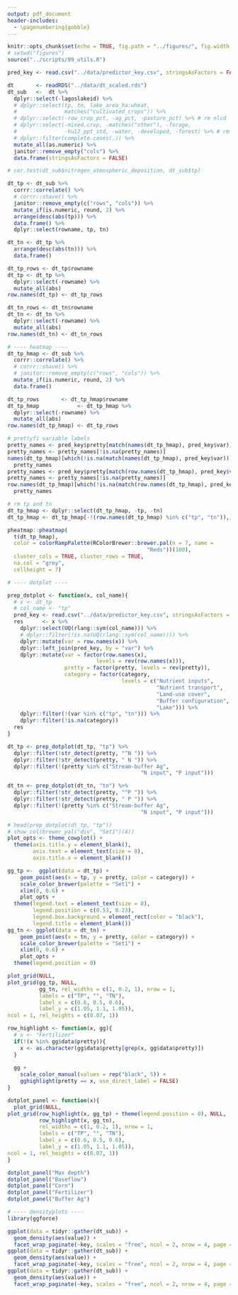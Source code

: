 ```yaml
---
output: pdf_document
header-includes: 
  - \pagenumbering{gobble}
---
```


```r
knitr::opts_chunk$set(echo = TRUE, fig.path = "../figures/", fig.width = 6.5, fig.height = 4.5)
# setwd("figures")
source("../scripts/99_utils.R")
```

```r
pred_key <- read.csv("../data/predictor_key.csv", stringsAsFactors = FALSE)

dt       <- readRDS("../data/dt_scaled.rds")
dt_sub   <-  dt %>% 
  dplyr::select(-lagoslakeid) %>%
  # dplyr::select(tp, tn, lake_area_ha:wheat, 
  #               matches("cultivated_crops")) %>%
  # dplyr::select(-row_crop_pct, -ag_pct, -pasture_pct) %>% # rm nlcd
  # dplyr::select(-mixed.crop, -matches("other"), -forage, 
  #               -hu12_ppt_std, -water, -developed, -forest) %>% # rm junk
  # dplyr::filter(complete.cases(.)) %>%
  mutate_all(as.numeric) %>%
  janitor::remove_empty("cols") %>%
  data.frame(stringsAsFactors = FALSE)

# cor.test(dt_sub$nitrogen_atmospheric_deposition, dt_sub$tp)

dt_tp <- dt_sub %>%
  corrr::correlate() %>%
  # corrr::shave() %>%
  janitor::remove_empty(c("rows", "cols")) %>%
  mutate_if(is.numeric, round, 2) %>%
  arrange(desc(abs(tp))) %>%
  data.frame() %>%
  dplyr::select(rowname, tp, tn)

dt_tn <- dt_tp %>% 
  arrange(desc(abs(tn))) %>% 
  data.frame()

dt_tp_rows <- dt_tp$rowname
dt_tp <- dt_tp %>%
  dplyr::select(-rowname) %>%
  mutate_all(abs)
row.names(dt_tp) <- dt_tp_rows

dt_tn_rows <- dt_tn$rowname
dt_tn <- dt_tn %>%
  dplyr::select(-rowname) %>%
  mutate_all(abs)
row.names(dt_tn) <- dt_tn_rows

# ---- heatmap ----
dt_tp_hmap <- dt_sub %>%
  corrr::correlate() %>%
  # corrr::shave() %>%
  # janitor::remove_empty(c("rows", "cols")) %>%
  mutate_if(is.numeric, round, 2) %>%
  data.frame()

dt_tp_rows       <- dt_tp_hmap$rowname
dt_tp_hmap            <- dt_tp_hmap %>%
  dplyr::select(-rowname) %>%
  mutate_all(abs)
row.names(dt_tp_hmap) <- dt_tp_rows

# prettyfi variable labels
pretty_names <- pred_key$pretty[match(names(dt_tp_hmap), pred_key$var)] 
pretty_names <- pretty_names[!is.na(pretty_names)]
names(dt_tp_hmap)[which(!is.na(match(names(dt_tp_hmap), pred_key$var)))] <- 
  pretty_names
pretty_names <- pred_key$pretty[match(row.names(dt_tp_hmap), pred_key$var)] 
pretty_names <- pretty_names[!is.na(pretty_names)]
row.names(dt_tp_hmap)[which(!is.na(match(row.names(dt_tp_hmap), pred_key$var)))] <- 
  pretty_names

# rm tp and tn
dt_tp_hmap <- dplyr::select(dt_tp_hmap, -tp, -tn)
dt_tp_hmap <- dt_tp_hmap[-!(row.names(dt_tp_hmap) %in% c("tp", "tn")),]

pheatmap::pheatmap(
  t(dt_tp_hmap),
  color = colorRampPalette(RColorBrewer::brewer.pal(n = 7, name =
                                            "Reds"))(100),
  cluster_cols = TRUE, cluster_rows = TRUE,
  na.col = "grey",
  cellheight = 7)
```

\pagebreak
```r
# ---- dotplot ----

prep_dotplot <- function(x, col_name){
  # x <- dt_tp
  # col_name <- "tp"
  pred_key <- read.csv("../data/predictor_key.csv", stringsAsFactors = FALSE)
  res      <- x %>%
    dplyr::select(UQ(rlang::sym(col_name))) %>%
    # dplyr::filter(!is.na(UQ(rlang::sym(col_name)))) %>%
    dplyr::mutate(var = row.names(x)) %>%
    dplyr::left_join(pred_key, by = "var") %>%
    dplyr::mutate(var = factor(row.names(x), 
                            levels = rev(row.names(x))), 
                  pretty = factor(pretty, levels = rev(pretty)),
                  category = factor(category, 
                                    levels = c("Nutrient inputs",
                                               "Nutrient transport", 
                                               "Land-use cover",
                                               "Buffer configuration", 
                                               "Lake"))) %>%
    dplyr::filter(!(var %in% c("tp", "tn"))) %>%
    dplyr::filter(!is.na(category))
  res
}

dt_tp <- prep_dotplot(dt_tp, "tp") %>%
  dplyr::filter(!str_detect(pretty, "^N ")) %>%
  dplyr::filter(!str_detect(pretty, " N ")) %>%
  dplyr::filter(!(pretty %in% c("Stream-buffer Ag", 
                                          "N input", "P input")))

dt_tn <- prep_dotplot(dt_tn, "tn") %>%
  dplyr::filter(!str_detect(pretty, "^P ")) %>%
  dplyr::filter(!str_detect(pretty, " P ")) %>%
  dplyr::filter(!(pretty %in% c("Stream-buffer Ag", 
                                          "N input", "P input")))

# head(prep_dotplot(dt_tp, "tp"))
# show_col(brewer_pal("div", "Set1")(4))                   
plot_opts <- theme_cowplot() +
  theme(axis.title.y = element_blank(), 
        axis.text = element_text(size = 8), 
        axis.title.x = element_blank())

gg_tp <-  ggplot(data = dt_tp) + 
    geom_point(aes(x = tp, y = pretty, color = category)) + 
    scale_color_brewer(palette = "Set1") +
    xlim(0, 0.6) +
    plot_opts +
  theme(legend.text = element_text(size = 8), 
        legend.position = c(0.53, 0.23), 
        legend.box.background = element_rect(color = "black"), 
        legend.title = element_blank())
gg_tn <- ggplot(data = dt_tn) + 
    geom_point(aes(x = tn, y = pretty, color = category)) +
    scale_color_brewer(palette = "Set1") +
    xlim(0, 0.6) +
    plot_opts +
  theme(legend.position = 0)

plot_grid(NULL, 
plot_grid(gg_tp, NULL,
          gg_tn, rel_widths = c(1, 0.2, 1), nrow = 1, 
          labels = c("TP", "", "TN"), 
          label_x = c(0.6, 0.5, 0.6), 
          label_y = c(1.05, 1.1, 1.05)), 
ncol = 1, rel_heights = c(0.07, 1))

row_highlight <- function(x, gg){
  # x <- "Fertilizer"
  if(!(x %in% gg$data$pretty)){
    x <- as.character(gg$data$pretty[grep(x, gg$data$pretty)])
  }
  
  gg + 
    scale_color_manual(values = rep("black", 5)) +
    gghighlight(pretty == x, use_direct_label = FALSE)  
}

dotplot_panel <- function(x){
  plot_grid(NULL, 
plot_grid(row_highlight(x, gg_tp) + theme(legend.position = 0), NULL,
          row_highlight(x, gg_tn), 
          rel_widths = c(1, 0.2, 1), nrow = 1, 
          labels = c("TP", "", "TN"), 
          label_x = c(0.6, 0.5, 0.6), 
          label_y = c(1.05, 1.1, 1.05)), 
ncol = 1, rel_heights = c(0.07, 1))
}

dotplot_panel("Max depth")
dotplot_panel("Baseflow")
dotplot_panel("Corn")
dotplot_panel("Fertilizer")
dotplot_panel("Buffer Ag")
```

\pagebreak
```r
# ---- densityplots ----
library(ggforce)

ggplot(data = tidyr::gather(dt_sub)) +
  geom_density(aes(value)) +
  facet_wrap_paginate(~key, scales = "free", ncol = 2, nrow = 4, page = 1)
ggplot(data = tidyr::gather(dt_sub)) +
  geom_density(aes(value)) +
  facet_wrap_paginate(~key, scales = "free", ncol = 2, nrow = 4, page = 2)
ggplot(data = tidyr::gather(dt_sub)) +
  geom_density(aes(value)) +
  facet_wrap_paginate(~key, scales = "free", ncol = 2, nrow = 4, page = 3)

```
